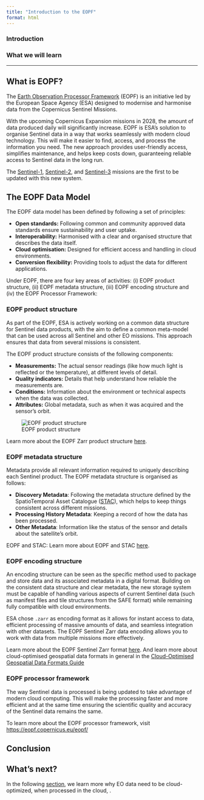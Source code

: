 ```yaml
---
title: "Introduction to the EOPF"
format: html
---
```

### Introduction
<!---
TODO
-->

### What we will learn

<!---
TODO
-->

<hr>

## What is EOPF?

The [Earth Observation Processor Framework](https://eopf.copernicus.eu/) (EOPF) is an initiative led by the European Space Agency (ESA) designed to modernise and harmonise data from the Copernicus Sentinel Missions.

With the upcoming Copernicus Expansion missions in 2028, the amount of data produced daily will significantly increase. EOPF is ESA's solution to organise Sentinel data in a way that works seamlessly with modern cloud technology. This will make it easier to find, access, and process the information you need. The new approach provides user-friendly access, simplifies maintenance, and helps keep costs down, guaranteeing reliable access to Sentinel data in the long run.

The [Sentinel-1](https://www.esa.int/Applications/Observing_the_Earth/Copernicus/Sentinel-1), [Sentinel-2](https://www.esa.int/Applications/Observing_the_Earth/Copernicus/Sentinel-2), and [Sentinel-3](https://www.esa.int/Applications/Observing_the_Earth/Copernicus/Sentinel-3) missions are the first to be updated with this new system.

## The EOPF Data Model

The EOPF data model has been defined by following a set of principles:

- **Open standards:** Following common and community approved data standards ensure sustainability and user uptake.
- **Interoperability:** Harmonised with a clear and organised structure that describes the data itself.
- **Cloud optimisation:** Designed for efficient access and handling in cloud environments.
- **Conversion flexibility:** Providing tools to adjust the data for different applications.

Under EOPF, there are four key areas of activities: (i) EOPF product structure, (ii) EOPF metadata structure, (iii) EOPF encoding structure and (iv) the EOPF Processor Framework:

### EOPF product structure
As part of the EOPF, ESA is actively working on a common data structure for Sentinel data products, with the aim to define a common meta-model that can be used across all Sentinel and other EO missions. This approach ensures that data from several missions is consistent.

The EOPF product structure consists of the following components:

- **Measurements:** The actual sensor readings (like how much light is reflected or the temperature), at different levels of detail.
- **Quality indicators:** Details that help understand how reliable the measurements are.
- **Conditions:** Information about the environment or technical aspects when the data was collected.
- **Attributes:** Global metadata, such as when it was acquired and the sensor's orbit.

![EOPF product structure](img/EOProduct-structure.png){fig-align="center"}

::: {.callout-note}
Learn more about the EOPF Zarr product structure [here](./21_what_is_zarr.qmd).
:::

### EOPF metadata structure

Metadata provide all relevant information required to uniquely describing each Sentinel product. The EOPF metadata structure is organised as follows:

- **Discovery Metadata**: Following the metadata structure defined by the SpatioTemporal Asset Catalogue ([STAC](https://stacspec.org/en/)), which helps to keep things consistent across different missions.
- **Processing History Metadata**: Keeping a record of how the data has been processed.
- **Other Metadata**: Information like the status of the sensor and details about the satellite's orbit.

::: {.callout-note}
EOPF and STAC: Learn more about EOPF and STAC [here](./31_stac_intro.qmd).
:::

### EOPF encoding structure
An encoding structure can be seen as the specific method used to package and store data and its associated metadata in a digital format.
Building on the consistent data structure and clear metadata, the new storage system must be capable of handling various aspects of current Sentinel data (such as manifest files and tile structures from the SAFE format) while remaining fully compatible with cloud environments.

ESA chose `.zarr` as encoding format as it allows for instant access to data, efficient processing of massive amounts of data, and seamless integration with other datasets. The EOPF Sentinel Zarr data encoding allows you to work with data from multiple missions more effectively.


::: {.callout-note}
Learn more about the EOPF Sentinel Zarr format [here](https://zarr.eopf.copernicus.eu/).  And learn more about cloud-optimised geospatial data formats in general in the [Cloud-Optimised Geospatial Data Formats Guide](https://guide.cloudnativegeo.org/)
:::

### EOPF processor framework
The way Sentinel data is processed is being updated to take advantage of modern cloud computing. This will make the processing faster and more efficient and at the same time ensuring the scientific quality and accuracy of the Sentinel data remains the same.

::: {.callout-note}
To learn more about the EOPF processor framework, visit [https://eopf.copernicus.eu/eopf/](https://eopf.copernicus.eu/eopf/)
:::

## Conclusion
<!---
TODO
-->

## What's next?
In the following [section](./12_about_cloudoptimized_formats.qmd), we learn more why EO data need to be cloud-optimized, when processed in the cloud, .